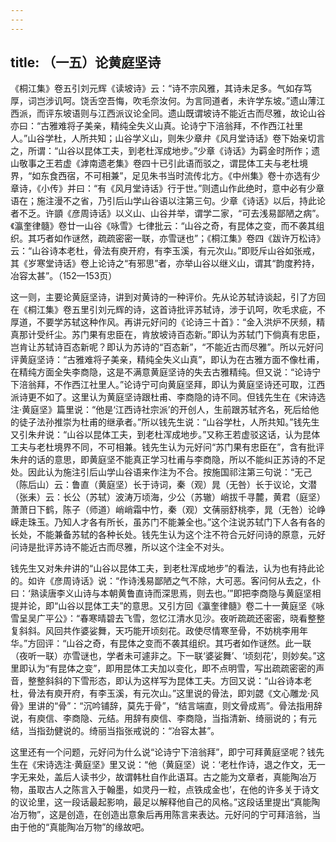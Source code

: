```yaml
---
---
---
```

title: （一五）论黄庭坚诗
---




《桐江集》卷五引刘元辉《读坡诗》云：“诗不宗风雅，其诗未足多。气如存笃厚，词岂涉讥呵。饶舌空吾悔，吹毛奈汝何。为言同道者，未许学东坡。”遗山薄江西派，而评东坡语则与江西派议论全同。遗山既谓坡诗不能近古而尽雅，故论山谷亦曰：“古雅难将子美亲，精纯全失义山真。论诗宁下涪翁拜，不作西江社里人。”山谷学杜，人所共知；山谷学义山，则朱少章弁《风月堂诗话》卷下始亲切言之，所谓：“山谷以昆体工夫，到老杜浑成地步。”少章《诗话》为羁金时所作；遗山敬事之王若虚《滹南遗老集》卷四十已引此语而驳之，谓昆体工夫与老杜境界，“如东食西宿，不可相兼”，足见朱书当时流传北方。《中州集》卷十亦选有少章诗，《小传》并曰：“有《风月堂诗话》行于世。”则遗山作此绝时，意中必有少章语在；施注漫不之省，乃引后山学山谷语以注第三句。少章《诗话》以后，持此论者不乏。许顗《彦周诗话》以义山、山谷并举，谓学二家，“可去浅易鄙陋之病”。《瀛奎律髓》卷廿一山谷《咏雪》七律批云：“山谷之奇，有昆体之变，而不袭其组织。其巧者如作谜然，疏疏密密一联，亦雪谜也”；《桐江集》卷四《跋许万松诗》云：“山谷诗本老杜，骨法有庾开府，有李玉溪，有元次山。”即贬斥山谷如张戒，其《岁寒堂诗话》卷上论诗之“有邪思”者，亦举山谷以继义山，谓其“韵度矜持，冶容太甚”。（152—153页）

这一则，主要论黄庭坚诗，讲到对黄诗的一种评价。先从论苏轼诗谈起，引了方回在《桐江集》卷五里引刘元辉的诗，这首诗批评苏轼诗，涉于讥呵，吹毛求疵，不厚道，不要学苏轼这种作风。再讲元好问的《论诗三十首》：“金入洪炉不厌频，精真那计受纤尘。苏门果有忠臣在，肯放坡诗百态新。”即认为苏轼门下倘真有忠臣，岂肯让苏轼诗百态新呢？即认为苏诗的“百态新”，“不能近古而尽雅”。所以元好问评黄庭坚诗：“古雅难将子美亲，精纯全失义山真”，即认为在古雅方面不像杜甫，在精纯方面全失李商隐，这是不满意黄庭坚诗的失去古雅精纯。但又说：“论诗宁下涪翁拜，不作西江社里人。”论诗宁可向黄庭坚拜，即认为黄庭坚诗还可取，江西派诗更不如了。这里认为黄庭坚诗跟杜甫、李商隐的诗不同。但钱先生在《宋诗选注·黄庭坚》篇里说：“他是‘江西诗社宗派’的开创人，生前跟苏轼齐名，死后给他的徒子法孙推崇为杜甫的继承者。”所以钱先生说：“山谷学杜，人所共知。”钱先生又引朱弁说：“山谷以昆体工夫，到老杜浑成地步。”又称王若虚驳这话，认为昆体工夫与老杜境界不同，不可相兼。钱先生认为元好问“苏门果有忠臣在”，含有批评朱弁的话的意思，即黄庭坚不能真正学习杜甫与李商隐，所以不能纠正苏诗的不足处。因此认为施注引后山学山谷语来作注为不合。按施国祁注第三句说：“无己（陈后山）云：鲁直（黄庭坚）长于诗词，秦（观）晁（无咎）长于议论，文潜（张耒）云：长公（苏轼）波涛万顷海，少公（苏辙）峭拔千寻麓，黄君（庭坚）萧萧日下鹤，陈子（师道）峭峭霜中竹，秦（观）文蒨丽舒桃李，晁（无咎）论峥嵘走珠玉。乃知人才各有所长，虽苏门不能兼全也。”这个注说苏轼门下人各有各的长处，不能兼备苏轼的各种长处。钱先生认为这个注不符合元好问诗的原意，元好问诗是批评苏诗不能近古而尽雅，所以这个注全不对头。

钱先生又对朱弁讲的“山谷以昆体工夫，到老杜浑成地步”的看法，认为也有持此论的。如许《彦周诗话》说：“作诗浅易鄙陋之气不除，大可恶。客问何从去之，仆曰：‘熟读唐李义山诗与本朝黄鲁直诗而深思焉，则去也。’”即把李商隐与黄庭坚相提并论，即“山谷以昆体工夫”的意思。又引方回《瀛奎律髓》卷二十一黄庭坚《咏雪呈吴广平公》：“春寒晴碧去飞雪，忽忆江清水见沙。夜听疏疏还密密，晓看整整复斜斜。风回共作婆娑舞，天巧能开顷刻花。政使尽情寒至骨，不妨桃李用年华。”方回评：“山谷之奇，有昆体之变而不袭其组织。其巧者如作谜然。此一联（夜听一联）亦雪谜也，学者未可遽非之。下一联‘婆娑舞’、‘顷刻花’，则妙矣。”这里即认为“有昆体之变”，即用昆体工夫加以变化，即不点明雪，写出疏疏密密的声音，整整斜斜的下雪形态，即认为这样写为昆体工夫。方回又说：“山谷诗本老杜，骨法有庾开府，有李玉溪，有元次山。”这里说的骨法，即刘勰《文心雕龙·风骨》里讲的“骨”：“沉吟铺辞，莫先于骨”，“结言端直，则文骨成焉”。骨法指用辞说，有庾信、李商隐、元结。用辞有庾信、李商隐，当指清新、绮丽说的；有元结，当指劲健说的。绮丽当指张戒说的：“冶容太甚”。

这里还有一个问题，元好问为什么说“论诗宁下涪翁拜”，即宁可拜黄庭坚呢？钱先生在《宋诗选注·黄庭坚》里又说：“他（黄庭坚）说：‘老杜作诗，退之作文，无一字无来处，盖后人读书少，故谓韩杜自作此语耳。古之能为文章者，真能陶冶万物，虽取古人之陈言入于翰墨，如灵丹一粒，点铁成金也’，在他的许多关于诗文的议论里，这一段话最起影响，最足以解释他自己的风格。”这段话里提出“真能陶冶万物”，这是创造，在创造出意象后再用陈言来表达。元好问的宁可拜涪翁，当由于他的“真能陶冶万物”的缘故吧。